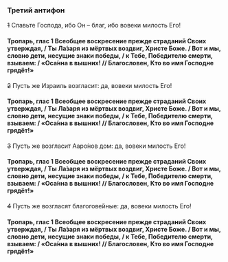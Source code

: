 ### Третий антифон

~~1~~ Славьте Господа, ибо Он – благ, ибо вовеки милость Его!

#### Тропарь, глас 1 Всеобщее воскресение прежде страданий Своих утверждая, / Ты Ла́заря из мёртвых воздвиг, Христе Боже. / Вот и мы, словно дети, несущие знаки победы, / к Тебе, Победителю смерти, взываем: / «Оса́нна в вышних! // Благословен, Кто во имя Господне грядёт!»

~~2~~ Пусть же Израиль возгласит: да, вовеки милость Его!

#### Тропарь, глас 1 Всеобщее воскресение прежде страданий Своих утверждая, / Ты Ла́заря из мёртвых воздвиг, Христе Боже. / Вот и мы, словно дети, несущие знаки победы, / к Тебе, Победителю смерти, взываем: / «Оса́нна в вышних! // Благословен, Кто во имя Господне грядёт!»

~~3~~ Пусть же возгласит Ааро́нов дом: да, вовеки милость Его!

#### Тропарь, глас 1 Всеобщее воскресение прежде страданий Своих утверждая, / Ты Ла́заря из мёртвых воздвиг, Христе Боже. / Вот и мы, словно дети, несущие знаки победы, / к Тебе, Победителю смерти, взываем: / «Оса́нна в вышних! // Благословен, Кто во имя Господне грядёт!»

~~4~~ Пусть же возгласят благогове́йные: да, вовеки милость Его!

#### Тропарь, глас 1 Всеобщее воскресение прежде страданий Своих утверждая, / Ты Ла́заря из мёртвых воздвиг, Христе Боже. / Вот и мы, словно дети, несущие знаки победы, / к Тебе, Победителю смерти, взываем: / «Оса́нна в вышних! // Благословен, Кто во имя Господне грядёт!»
